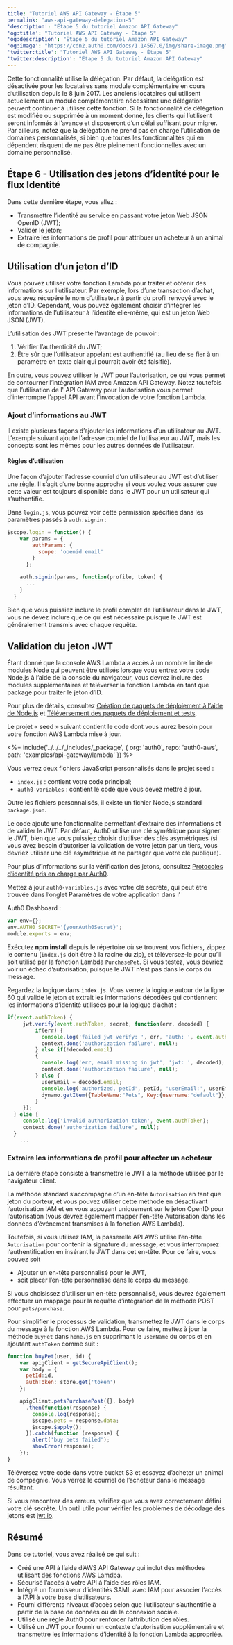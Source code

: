 ```yaml
---
title: "Tutoriel AWS API Gateway - Étape 5"
permalink: "aws-api-gateway-delegation-5"
'description': "Étape 5 du tutoriel Amazon API Gateway"
'og:title': "Tutoriel AWS API Gateway - Étape 5"
'og:description': "Étape 5 du tutoriel Amazon API Gateway"
'og:image': "https://cdn2.auth0.com/docs/1.14567.0/img/share-image.png"
'twitter:title': "Tutoriel AWS API Gateway - Étape 5"
'twitter:description': "Étape 5 du tutoriel Amazon API Gateway"
---
```


<Warning>

Cette fonctionnalité utilise la délégation. Par défaut, la délégation est désactivée pour les locataires sans module complémentaire en cours d’utilisation depuis le 8 juin 2017. Les anciens locataires qui utilisent actuellement un module complémentaire nécessitant une délégation peuvent continuer à utiliser cette fonction. Si la fonctionnalité de délégation est modifiée ou supprimée à un moment donné, les clients qui l’utilisent seront informés à l’avance et disposeront d’un délai suffisant pour migrer. Par ailleurs, notez que la délégation ne prend pas en charge l’utilisation de domaines personnalisés, si bien que toutes les fonctionnalités qui en dépendent risquent de ne pas être pleinement fonctionnelles avec un domaine personnalisé.

</Warning>

## Étape 6 - Utilisation des jetons d’identité pour le flux Identité

Dans cette dernière étape, vous allez :

* Transmettre l’identité au service en passant votre jeton Web JSON <Tooltip href="/docs/docs/fr-ca/glossary?term=openid" tip="OpenID
Norme ouverte d’authentification qui permet aux applications de vérifier l’identité des utilisateurs sans avoir à collecter leurs informations de connexion." cta="Voir le glossaire">OpenID</Tooltip> (<Tooltip href="/docs/docs/fr-ca/glossary?term=json-web-token" tip="Jeton Web JSON (JWT)
Format standard de jeton d’ID (et souvent de jeton d’accès) utilisé pour représenter en toute sécurité des demandes entre deux parties." cta="Voir le glossaire">JWT</Tooltip>);
* Valider le jeton;
* Extraire les informations de profil pour attribuer un acheteur à un animal de compagnie.

## Utilisation d’un jeton d’ID

Vous pouvez utiliser votre fonction Lambda pour traiter et obtenir des informations sur l’utilisateur. Par exemple, lors d’une transaction d’achat, vous avez récupéré le nom d’utilisateur à partir du profil renvoyé avec le jeton d’ID. Cependant, vous pouvez également choisir d’intégrer les informations de l’utilisateur à l’identité elle-même, qui est un jeton Web JSON (JWT).

L’utilisation des JWT présente l’avantage de pouvoir :

1. Vérifier l’authenticité du JWT;
2. Être sûr que l’utilisateur appelant est authentifié (au lieu de se fier à un paramètre en texte clair qui pourrait avoir été falsifié).

En outre, vous pouvez utiliser le JWT pour l’autorisation, ce qui vous permet de contourner l’intégration IAM avec Amazon API Gateway. Notez toutefois que l’utilisation de l' API Gateway pour l’autorisation vous permet d’interrompre l’appel API avant l’invocation de votre fonction Lambda.

### Ajout d’informations au JWT

Il existe plusieurs façons d’ajouter les informations d’un utilisateur au JWT. L’exemple suivant ajoute l’adresse courriel de l’utilisateur au JWT, mais les concepts sont les mêmes pour les autres données de l’utilisateur.

#### Règles d’utilisation

Une façon d’ajouter l’adresse courriel d’un utilisateur au JWT est d’utiliser une [règle](/docs/docs/fr-ca/rules). Il s’agit d’une bonne approche si vous voulez vous assurer que cette valeur est toujours disponible dans le JWT pour un utilisateur qui s’authentifie.

Dans `login.js`, vous pouvez voir cette permission spécifiée dans les paramètres passés à `auth.signin` :

```javascript lines
$scope.login = function() {
    var params = {
        authParams: {
          scope: 'openid email'
        }
      };

    auth.signin(params, function(profile, token) {
      ...
    }
  }
```

Bien que vous puissiez inclure le profil complet de l’utilisateur dans le JWT, vous ne devez inclure que ce qui est nécessaire puisque le JWT est généralement transmis avec chaque requête.

## Validation du jeton JWT

Étant donné que la console AWS Lambda a accès à un nombre limité de modules Node qui peuvent être utilisés lorsque vous entrez votre code Node.js à l’aide de la console du navigateur, vous devrez inclure des modules supplémentaires et téléverser la fonction Lambda en tant que package pour traiter le jeton d’ID.

Pour plus de détails, consultez [Création de paquets de déploiement à l’aide de Node.js](http://docs.aws.amazon.com/lambda/latest/dg/nodejs-create-deployment-pkg.html) et [Téléversement des paquets de déploiement et tests](http://docs.aws.amazon.com/lambda/latest/dg/walkthrough-s3-events-adminuser-create-test-function-upload-zip-test.html).

Le projet « seed » suivant contient le code dont vous aurez besoin pour votre fonction AWS Lambda mise à jour.

\<%= include('../../../_includes/_package', \{ org: 'auth0', repo: 'auth0-aws', path: 'examples/api-gateway/lambda' }) %>

Vous verrez deux fichiers JavaScript personnalisés dans le projet seed :

* `index.js` : contient votre code principal;
* `auth0-variables` : contient le code que vous devez mettre à jour.

Outre les fichiers personnalisés, il existe un fichier Node.js standard `package.json`.

Le code ajoute une fonctionnalité permettant d’extraire des informations et de valider le JWT. Par défaut, Auth0 utilise une clé symétrique pour signer le JWT, bien que vous puissiez choisir d’utiliser des clés asymétriques (si vous avez besoin d’autoriser la validation de votre jeton par un tiers, vous devriez utiliser une clé asymétrique et ne partager que votre clé publique).

Pour plus d’informations sur la vérification des jetons, consultez [Protocoles d’identité pris en charge par Auth0](/docs/docs/fr-ca/authenticate/protocols).

Mettez à jour `auth0-variables.js` avec votre clé secrète, qui peut être trouvée dans l’onglet Paramètres de votre application dans l’

<Tooltip href="/docs/docs/fr-ca/glossary?term=auth0-dashboard" tip="Auth0 Dashboard
Principal produit d’Auth0 pour configurer vos services." cta="Voir le glossaire">Auth0 Dashboard</Tooltip> :

```javascript lines
var env={};
env.AUTH0_SECRET='{yourAuth0Secret}';
module.exports = env;
```

Exécutez **npm install** depuis le répertoire où se trouvent vos fichiers, zippez le contenu (`index.js` doit être à la racine du zip), et téléversez-le pour qu’il soit utilisé par la fonction Lambda `PurchasePet`. Si vous testez, vous devriez voir un échec d’autorisation, puisque le JWT n’est pas dans le corps du message.

Regardez la logique dans `index.js`. Vous verrez la logique autour de la ligne 60 qui valide le jeton et extrait les informations décodées qui contiennent les informations d’identité utilisées pour la logique d’achat :

```javascript lines
if(event.authToken) {
     jwt.verify(event.authToken, secret, function(err, decoded) {
         if(err) {
           console.log('failed jwt verify: ', err, 'auth: ', event.authToken);
           context.done('authorization failure', null);
         } else if(!decoded.email)
         {
           console.log('err, email missing in jwt', 'jwt: ', decoded);
           context.done('authorization failure', null);
         } else {
           userEmail = decoded.email;
           console.log('authorized, petId', petId, 'userEmail:', userEmail);
           dynamo.getItem({TableName:"Pets", Key:{username:"default"}}, readcb);
         }
     });
  } else {
     console.log('invalid authorization token', event.authToken);
     context.done('authorization failure', null);
  }
    ...
```

### Extraire les informations de profil pour affecter un acheteur

La dernière étape consiste à transmettre le JWT à la méthode utilisée par le navigateur client.

La méthode standard s’accompagne d’un en-tête `Autorisation` en tant que jeton du porteur, et vous pouvez utiliser cette méthode en désactivant l’autorisation IAM et en vous appuyant uniquement sur le jeton OpenID pour l’autorisation (vous devrez également mapper l’en-tête Autorisation dans les données d’événement transmises à la fonction AWS Lambda).

Toutefois, si vous utilisez IAM, la passerelle API AWS utilise l’en-tête `Autorisation` pour contenir la signature du message, et vous interromprez l’authentification en insérant le JWT dans cet en-tête. Pour ce faire, vous pouvez soit

* Ajouter un en-tête personnalisé pour le JWT,
* soit placer l’en-tête personnalisé dans le corps du message.

Si vous choisissez d’utiliser un en-tête personnalisé, vous devrez également effectuer un mappage pour la requête d’intégration de la méthode POST pour `pets/purchase`.

Pour simplifier le processus de validation, transmettez le JWT dans le corps du message à la fonction AWS Lambda. Pour ce faire, mettez à jour la méthode `buyPet` dans `home.js` en supprimant le `userName` du corps et en ajoutant `authToken` comme suit :

```javascript lines
function buyPet(user, id) {
    var apigClient = getSecureApiClient();
    var body = {
      petId:id,
      authToken: store.get('token')
    };

    apigClient.petsPurchasePost({}, body)
      .then(function(response) {
        console.log(response);
        $scope.pets = response.data;
        $scope.$apply();
      }).catch(function (response) {
        alert('buy pets failed');
        showError(response);
    });
}
```

Téléversez votre code dans votre bucket S3 et essayez d’acheter un animal de compagnie. Vous verrez le courriel de l’acheteur dans le message résultant.

Si vous rencontrez des erreurs, vérifiez que vous avez correctement défini votre clé secrète. Un outil utile pour vérifier les problèmes de décodage des jetons est [jwt.io](http://jwt.io/).

## Résumé

Dans ce tutoriel, vous avez réalisé ce qui suit :

* Créé une API à l’aide d’AWS API Gateway qui inclut des méthodes utilisant des fonctions AWS Lamdba.
* Sécurisé l’accès à votre API à l’aide des rôles IAM.
* Intégré un fournisseur d’identités <Tooltip href="/docs/docs/fr-ca/glossary?term=security-assertion-markup-language" tip="Security Assertion Markup Language (SAML)
Protocole normalisé permettant à deux parties d’échanger des informations d’authentification sans mot de passe." cta="Voir le glossaire">SAML</Tooltip> avec IAM pour associer l’accès à l’API à votre base d’utilisateurs.
* Fourni différents niveaux d’accès selon que l’utilisateur s’authentifie à partir de la base de données ou de la connexion sociale.
* Utilisé une règle Auth0 pour renforcer l’attribution des rôles.
* Utilisé un JWT pour fournir un contexte d’autorisation supplémentaire et transmettre les informations d’identité à la fonction Lambda appropriée.